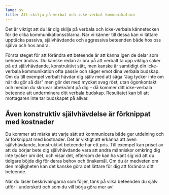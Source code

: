 ```yaml
---
lang: sv
title: Att skilja på verbal och icke-verbal kommunikation
---
```


Det är viktigt att du lär dig skilja på verbala och icke-verbala
kännetecken för de olika kommunikationsstilarna. När vi känner till
dessa kan vi lättare upptäcka passiva, självhävdande och aggressiva
beteenden både hos oss själva och hos andra.

Första steget för att förändra ett beteende är att känna igen de delar som
behöver ändras. Du kanske redan är bra på att verbalt ta upp viktiga saker på
ett självhävdande, konstruktivt sätt, men kanske är samtidigt din icke-verbala
kommunikation ofta passiv och säger emot dina verbala budskap. Om du till
exempel verbalt hävdar dig själv med att säga "Jag tycker inte om när du gör så
där" men gör det med mycket svag röst, utan ögonkontakt och medan du skruvar
obekvämt på dig -- då kommer ditt icke-verbala beteende att underminera ditt
verbala budskap. Resultatet kan bli att mottagaren inte tar budskapet på allvar.

## Även konstruktiv självhävdelse är förknippat med kostnader

Du kommer att märka att varje sätt att kommunicera både ger utdelning
och är förknippat med kostnader. Det är viktigt att erkänna att även
självhävdande, konstruktivt beteende har ett pris. Till exempel kan
priset av att du börjar bete dig självhävdande vara att andra människor
omkring dig inte tycker om det, och visar det, eftersom de kan ha vant
sig vid att du tidigare böjde dig för deras behov och önskemål. Om du är
medveten om den möjligheten kan det kanske göra det lättare för dig att
förändra ditt beteende.

När du läser beskrivningarna som följer, tänk på vilka beteenden du
själv utför i underskott och som du vill börja göra mer av!
